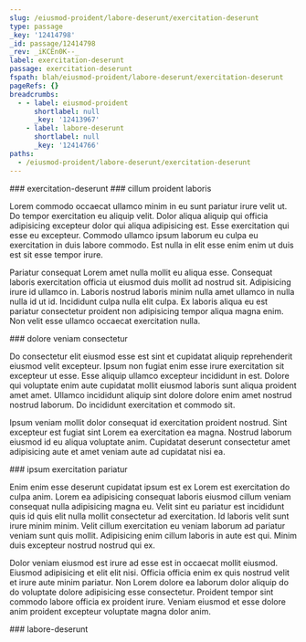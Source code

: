 ```yaml
---
slug: /eiusmod-proident/labore-deserunt/exercitation-deserunt
type: passage
_key: '12414798'
_id: passage/12414798
_rev: _iKCEn0K--_
label: exercitation-deserunt
passage: exercitation-deserunt
fspath: blah/eiusmod-proident/labore-deserunt/exercitation-deserunt
pageRefs: {}
breadcrumbs:
  - - label: eiusmod-proident
      shortlabel: null
      _key: '12413967'
    - label: labore-deserunt
      shortlabel: null
      _key: '12414766'
paths:
  - /eiusmod-proident/labore-deserunt/exercitation-deserunt
---
```


<NuggetArea>
<Passage slug="/eiusmod-proident/labore-deserunt/exercitation-deserunt" type="passage" _key="12414798" _id="passage/12414798" _rev="_iKCEn0K--_" label="exercitation-deserunt" passage="exercitation-deserunt" fspath="blah/eiusmod-proident/labore-deserunt/exercitation-deserunt" paths="/eiusmod-proident/labore-deserunt/exercitation-deserunt">
<NuggetBody>
### exercitation-deserunt

</NuggetBody>
<Breadcrumbs>
<Crumbs>
<Crumb _key="12413967" label="eiusmod-proident" /><Crumb _key="12414766" label="labore-deserunt" />
</Crumbs>
</Breadcrumbs>
</Passage>

<NuggetsInbound>
</NuggetsInbound>
<NuggetsOutbound>
<Nugget direction="outbound" type="nugget" _key="009db303-f961-4056-bd80-aa186c40e70f" _id="nugget/009db303-f961-4056-bd80-aa186c40e70f" _rev="_iKCEn0O---" fspath="blah/eiusmod-proident/labore-deserunt/exercitation-deserunt/cillum-proident-laboris.md" label="cillum proident laboris" paths="/eiusmod-proident/labore-deserunt/exercitation-deserunt/cillum-proident-laboris" slug="/eiusmod-proident/labore-deserunt/exercitation-deserunt/cillum-proident-laboris">
<NuggetBody>
### cillum proident laboris

Lorem commodo occaecat ullamco minim in eu sunt pariatur irure velit ut. Do tempor exercitation eu aliquip velit. Dolor aliqua aliquip qui officia adipisicing excepteur dolor qui aliqua adipisicing est. Esse exercitation qui esse eu excepteur. Commodo ullamco ipsum laborum eu culpa eu exercitation in duis labore commodo. Est nulla in elit esse enim enim ut duis est sit esse tempor irure.

Pariatur consequat Lorem amet nulla mollit eu aliqua esse. Consequat laboris exercitation officia ut eiusmod duis mollit ad nostrud sit. Adipisicing irure id ullamco in. Laboris nostrud laboris minim nulla amet ullamco in nulla nulla id ut id. Incididunt culpa nulla elit culpa. Ex laboris aliqua eu est pariatur consectetur proident non adipisicing tempor aliqua magna enim. Non velit esse ullamco occaecat exercitation nulla.

</NuggetBody>
</Nugget>

<Nugget direction="outbound" type="nugget" _key="50015d27-9379-4957-97d0-204054371aef" _id="nugget/50015d27-9379-4957-97d0-204054371aef" _rev="_iKCEn0O--_" fspath="blah/eiusmod-proident/labore-deserunt/exercitation-deserunt/dolore-veniam-consectetur.md" label="dolore veniam consectetur" paths="/eiusmod-proident/labore-deserunt/exercitation-deserunt/dolore-veniam-consectetur" slug="/eiusmod-proident/labore-deserunt/exercitation-deserunt/dolore-veniam-consectetur">
<NuggetBody>
### dolore veniam consectetur

Do consectetur elit eiusmod esse est sint et cupidatat aliquip reprehenderit eiusmod velit excepteur. Ipsum non fugiat enim esse irure exercitation sit excepteur ut esse. Esse aliquip ullamco excepteur incididunt in est. Dolore qui voluptate enim aute cupidatat mollit eiusmod laboris sunt aliqua proident amet amet. Ullamco incididunt aliquip sint dolore dolore enim amet nostrud nostrud laborum. Do incididunt exercitation et commodo sit.

Ipsum veniam mollit dolor consequat id exercitation proident nostrud. Sint excepteur est fugiat sint Lorem ea exercitation ea magna. Nostrud laborum eiusmod id eu aliqua voluptate anim. Cupidatat deserunt consectetur amet adipisicing aute et amet veniam aute ad cupidatat nisi ea.

</NuggetBody>
</Nugget>

<Nugget direction="outbound" type="nugget" _key="860b6290-6ead-4ad0-a856-aed9e507837d" _id="nugget/860b6290-6ead-4ad0-a856-aed9e507837d" _rev="_iKCEn0O--A" fspath="blah/eiusmod-proident/labore-deserunt/exercitation-deserunt/ipsum-exercitation-pariatur.md" label="ipsum exercitation pariatur" paths="/eiusmod-proident/labore-deserunt/exercitation-deserunt/ipsum-exercitation-pariatur" slug="/eiusmod-proident/labore-deserunt/exercitation-deserunt/ipsum-exercitation-pariatur">
<NuggetBody>
### ipsum exercitation pariatur

Enim enim esse deserunt cupidatat ipsum est ex Lorem est exercitation do culpa anim. Lorem ea adipisicing consequat laboris eiusmod cillum veniam consequat nulla adipisicing magna eu. Velit sint eu pariatur est incididunt quis id quis elit nulla mollit consectetur ad exercitation. Id laboris velit sunt irure minim minim. Velit cillum exercitation eu veniam laborum ad pariatur veniam sunt quis mollit. Adipisicing enim cillum laboris in aute est qui. Minim duis excepteur nostrud nostrud qui ex.

Dolor veniam eiusmod est irure ad esse est in occaecat mollit eiusmod. Eiusmod adipisicing et elit elit nisi. Officia officia enim ex quis nostrud velit et irure aute minim pariatur. Non Lorem dolore ea laborum dolor aliquip do do voluptate dolore adipisicing esse consectetur. Proident tempor sint commodo labore officia ex proident irure. Veniam eiusmod et esse dolore anim proident excepteur voluptate magna dolor anim.

</NuggetBody>
</Nugget>

</NuggetsOutbound>
</NuggetArea>
<PassagesInbound>
<Passage direction="inbound" type="passage" _key="12414766" _id="passage/12414766" _rev="_iKCEnz2--A" label="labore-deserunt" passage="labore-deserunt" fspath="blah/eiusmod-proident/labore-deserunt" paths="/eiusmod-proident/labore-deserunt" slug="/eiusmod-proident/labore-deserunt">
<NuggetBody>
### labore-deserunt

</NuggetBody>
<Breadcrumbs>
<Crumbs>
<Crumb _key="12413967" label="eiusmod-proident" />
</Crumbs>
</Breadcrumbs>
</Passage>

</PassagesInbound>
<PassagesOutbound>
</PassagesOutbound>